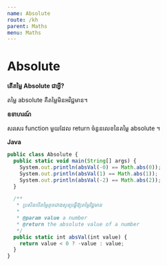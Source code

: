 ```yaml
---
name: Absolute
route: /kh
parent: Maths
menu: Maths
---
```


# Absolute

**តើតម្លៃ Absolute ជាអ្វី?**

តម្លៃ absolute គឺតម្លៃមិនអវិជ្ជមាន។

**ឧទាហរណ៍**

សរសេរ function មួយដែល return ចំនួនលេខនៃតម្លៃ absolute ។

**Java**

```js
public class Absolute {
  public static void main(String[] args) {
    System.out.println(absVal(-0) == Math.abs(0));
    System.out.println(absVal(1) == Math.abs(1));
    System.out.println(absVal(-2) == Math.abs(2));
  }

  /**
   * ប្រសិនបើតម្លៃតូចជាងសូន្យធ្វើឱ្យតម្លៃវិជ្ជមាន
   *
   * @param value a number
   * @return the absolute value of a number
   */
  public static int absVal(int value) {
    return value < 0 ? -value : value;
  }
}
```
